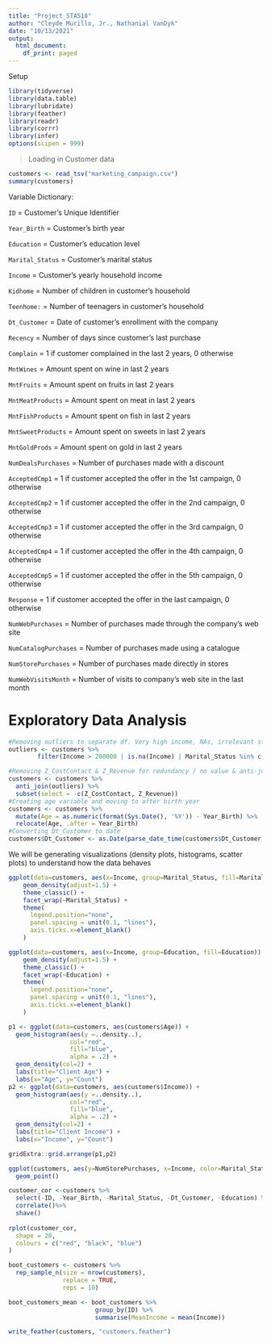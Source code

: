 ```yaml
---
title: "Project_STA518"
author: "Cleyde Murillo, Jr., Nathanial VanDyk"
date: "10/13/2021"
output:
  html_document:
    df_print: paged
---
```


Setup

```r
library(tidyverse)
library(data.table)
library(lubridate)
library(feather)
library(readr)
library(corrr)
library(infer)
options(scipen = 999)
```

> Loading in Customer data

```r
customers <- read_tsv("marketing_campaign.csv")
summary(customers)
```

Variable Dictionary:

`ID` = Customer's Unique Identifier

`Year_Birth` = Customer's birth year

`Education` = Customer's education level

`Marital_Status` = Customer's marital status

`Income` = Customer's yearly household income

`Kidhome` = Number of children in customer's household

`Teenhome:` = Number of teenagers in customer's household

`Dt_Customer` = Date of customer's enrollment with the company

`Recency` = Number of days since customer's last purchase

`Complain` = 1 if customer complained in the last 2 years, 0 otherwise

`MntWines` = Amount spent on wine in last 2 years

`MntFruits` = Amount spent on fruits in last 2 years

`MntMeatProducts` = Amount spent on meat in last 2 years

`MntFishProducts` = Amount spent on fish in last 2 years

`MntSweetProducts` = Amount spent on sweets in last 2 years

`MntGoldProds` = Amount spent on gold in last 2 years

`NumDealsPurchases` = Number of purchases made with a discount

`AcceptedCmp1` = 1 if customer accepted the offer in the 1st campaign, 0 otherwise

`AcceptedCmp2` = 1 if customer accepted the offer in the 2nd campaign, 0 otherwise

`AcceptedCmp3` = 1 if customer accepted the offer in the 3rd campaign, 0 otherwise

`AcceptedCmp4` = 1 if customer accepted the offer in the 4th campaign, 0 otherwise

`AcceptedCmp5` = 1 if customer accepted the offer in the 5th campaign, 0 otherwise

`Response` = 1 if customer accepted the offer in the last campaign, 0 otherwise

`NumWebPurchases` = Number of purchases made through the company’s web site

`NumCatalogPurchases` = Number of purchases made using a catalogue

`NumStorePurchases` = Number of purchases made directly in stores

`NumWebVisitsMonth` = Number of visits to company’s web site in the last month


Exploratory Data Analysis
===========================================

```r
#Removing outliers to separate df. Very high income, NAs, irrelevant statuses and unlikely ages: total 35 observations removed
outliers <- customers %>% 
        filter(Income > 200000 | is.na(Income) | Marital_Status %in% c('Absurd', 'Alone', 'YOLO') | Year_Birth < 1905)

#Removing Z_CostContact & Z_Revenue for redundancy / no value & anti-joining outliers df
customers <- customers %>% 
  anti_join(outliers) %>% 
  subset(select = -c(Z_CostContact, Z_Revenue))
#Creating age variable and moving to after birth year
customers <- customers %>% 
  mutate(Age = as.numeric(format(Sys.Date(), '%Y')) - Year_Birth) %>% 
  relocate(Age, .after = Year_Birth)
#Converting Dt_Customer to date
customers$Dt_Customer <- as.Date(parse_date_time(customers$Dt_Customer, c('dmy', 'ymd_HMS')))
```


We will be generating visualizations (density plots, histograms, scatter plots) to understand how the data behaves

```r
ggplot(data=customers, aes(x=Income, group=Marital_Status, fill=Marital_Status)) +
    geom_density(adjust=1.5) +
    theme_classic() +
    facet_wrap(~Marital_Status) +
    theme(
      legend.position="none",
      panel.spacing = unit(0.1, "lines"),
      axis.ticks.x=element_blank()
    )

ggplot(data=customers, aes(x=Income, group=Education, fill=Education)) +
    geom_density(adjust=1.5) +
    theme_classic() +
    facet_wrap(~Education) +
    theme(
      legend.position="none",
      panel.spacing = unit(0.1, "lines"),
      axis.ticks.x=element_blank()
    )
```

```r
p1 <- ggplot(data=customers, aes(customers$Age)) + 
  geom_histogram(aes(y =..density..), 
                 col="red", 
                 fill="blue", 
                 alpha = .2) + 
  geom_density(col=2) + 
  labs(title="Client Age") +
  labs(x="Age", y="Count")
p2 <- ggplot(data=customers, aes(customers$Income)) + 
  geom_histogram(aes(y =..density..), 
                 col="red", 
                 fill="blue", 
                 alpha = .2) + 
  geom_density(col=2) + 
  labs(title="Client Income") +
  labs(x="Income", y="Count")

gridExtra::grid.arrange(p1,p2)
```

```r
ggplot(customers, aes(y=NumStorePurchases, x=Income, color=Marital_Status)) +
  geom_point()
```

```r
customer_cor <-customers %>% 
  select(-ID, -Year_Birth, -Marital_Status, -Dt_Customer, -Education) %>% 
  correlate()%>%
  shave()
  
rplot(customer_cor,
  shape = 20,
  colours = c("red", "black", "blue")
)

```

```r
boot_customers <- customers %>%
  rep_sample_n(size = nrow(customers),
               replace = TRUE,
               reps = 10)

```

```r

boot_customers_mean <- boot_customers %>%
                        group_by(ID) %>% 
                        summarise(MeanIncome = mean(Income))

```

```r
write_feather(customers, "customers.feather")
```


